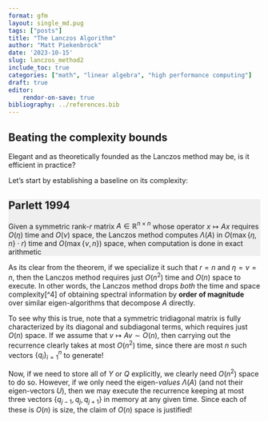 ```yaml
---
format: gfm
layout: single_md.pug
tags: ["posts"]
title: "The Lanczos Algorithm"
author: "Matt Piekenbrock"
date: '2023-10-15'
slug: lanczos_method2
include_toc: true
categories: ["math", "linear algebra", "high performance computing"]
draft: true
editor: 
    rendor-on-save: true
bibliography: ../references.bib
---
```

## Beating the complexity bounds

Elegant and as theoretically founded as the Lanczos method may be, is it efficient in practice? 

Let's start by establishing a baseline on its complexity: 

::: {#thm-line style="background-color: #efefef;"}

## Parlett 1994

Given a symmetric rank-$r$ matrix $A \in \mathbb{R}^{n \times n}$ whose operator $x \mapsto A x$ requires $O(\eta)$ time and $O(\nu)$ space, the Lanczos method computes $\Lambda(A)$ in $O(\max\{\eta, n\}\cdot r)$ time and $O(\max\{\nu, n\})$ space, when computation is done in exact arithmetic

:::

As its clear from the theorem, if we specialize it such that $r = n$ and $\eta = \nu = n$, then the Lanczos method requires just $O(n^2)$ time and $O(n)$ space to execute. In other words, the Lanczos method drops _both_ the time and space complexity[^4] of obtaining spectral information by **order of magnitude** over similar eigen-algorithms that decompose $A$ directly.

To see why this is true, note that a symmetric tridiagonal matrix is fully characterized by its diagonal and subdiagonal terms, which requires just $O(n)$ space. If we assume that $v \mapsto Av \sim O(n)$, then carrying out the recurrence clearly takes at most $O(n^2)$ time, since there are most $n$ such vectors $\{q_i\}_{i=1}^n$ to generate! 

Now, if we need to store all of $Y$ or $Q$ explicitly, we clearly need $O(n^2)$ space to do so. However, if we only need the eigen-_values_ $\Lambda(A)$ (and not their eigen-vectors $U$), then we may execute the recurrence keeping at most three vectors $\{q_{j-1}, q_{j}, q_{j+1}\}$ in memory at any given time. Since each of these is $O(n)$ is size, the claim of $O(n)$ space is justified!
